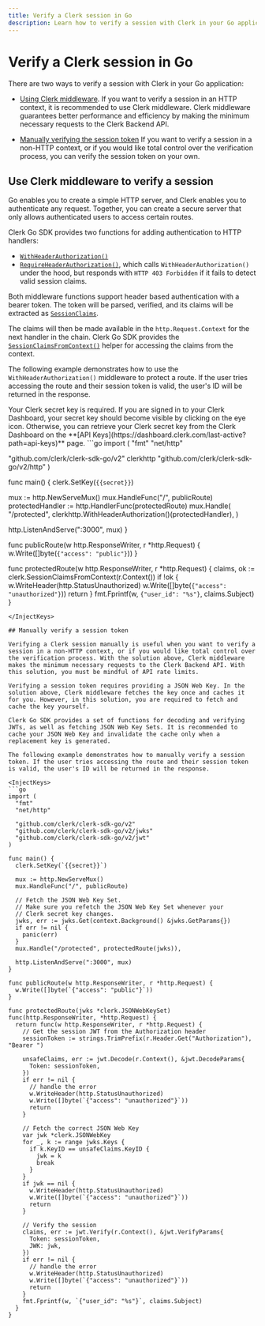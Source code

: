 ```yaml
---
title: Verify a Clerk session in Go
description: Learn how to verify a session with Clerk in your Go application.
---
```


# Verify a Clerk session in Go

There are two ways to verify a session with Clerk in your Go application:
- [Using Clerk middleware](#use-clerk-middleware-to-verify-a-session).
If you want to verify a session in an HTTP context, it is recommended to use Clerk middleware. Clerk middleware guarantees better performance and efficiency by making the minimum necessary requests to the Clerk Backend API.

- [Manually verifying the session token](#manually-verify-a-session-token)
If you want to verify a session in a non-HTTP context, or if you would like total control over the verification process, you can verify the session token on your own.

## Use Clerk middleware to verify a session

Go enables you to create a simple HTTP server, and Clerk enables you to authenticate any request. Together, you can create a secure server that only allows authenticated users to access certain routes.

Clerk Go SDK provides two functions for adding authentication to HTTP handlers:

- [`WithHeaderAuthorization()`](https://pkg.go.dev/github.com/clerk/clerk-sdk-go/v2/http#WithHeaderAuthorization)
- [`RequireHeaderAuthorization()`](https://pkg.go.dev/github.com/clerk/clerk-sdk-go/v2/http#RequireHeaderAuthorization), which calls `WithHeaderAuthorization()` under the hood, but responds with `HTTP 403 Forbidden` if it fails to detect valid session claims.

Both middleware functions support header based authentication with a bearer token. The token will be parsed, verified, and its claims will be extracted as [`SessionClaims`](https://pkg.go.dev/github.com/clerk/clerk-sdk-go/v2#SessionClaims).

The claims will then be made available in the `http.Request.Context` for the next handler in the chain. Clerk Go SDK provides the [`SessionClaimsFromContext()`](https://pkg.go.dev/github.com/clerk/clerk-sdk-go/v2#SessionClaimsFromContext) helper for accessing the claims from the context.

The following example demonstrates how to use the `WithHeaderAuthorization()` middleware to protect a route. If the user tries accessing the route and their session token is valid, the user's ID will be returned in the response.

<Callout type="info">
Your Clerk secret key is required. If you are signed in to your Clerk Dashboard, your secret key should become visible by clicking on the eye icon. Otherwise, you can retrieve your Clerk secret key from the Clerk Dashboard on the **[API Keys](https://dashboard.clerk.com/last-active?path=api-keys)** page.
</Callout>

<InjectKeys>
```go
import (
  "fmt"
  "net/http"

  "github.com/clerk/clerk-sdk-go/v2"
  clerkhttp "github.com/clerk/clerk-sdk-go/v2/http"
)

func main() {
  clerk.SetKey(`{{secret}}`)

  mux := http.NewServeMux()
  mux.HandleFunc("/", publicRoute)
  protectedHandler := http.HandlerFunc(protectedRoute)
  mux.Handle(
    "/protected",
    clerkhttp.WithHeaderAuthorization()(protectedHandler),
  )

  http.ListenAndServe(":3000", mux)
}

func publicRoute(w http.ResponseWriter, r *http.Request) {
  w.Write([]byte(`{"access": "public"}`))
}

func protectedRoute(w http.ResponseWriter, r *http.Request) {
  claims, ok := clerk.SessionClaimsFromContext(r.Context())
  if !ok {
    w.WriteHeader(http.StatusUnauthorized)
    w.Write([]byte(`{"access": "unauthorized"}`))
    return
  }
  fmt.Fprintf(w, `{"user_id": "%s"}`, claims.Subject)
}
```
</InjectKeys>

## Manually verify a session token

Verifying a Clerk session manually is useful when you want to verify a session in a non-HTTP context, or if you would like total control over the verification process. With the solution above, Clerk middleware makes the minimum necessary requests to the Clerk Backend API. With this solution, you must be mindful of API rate limits.

Verifying a session token requires providing a JSON Web Key. In the solution above, Clerk middleware fetches the key once and caches it for you. However, in this solution, you are required to fetch and cache the key yourself.

Clerk Go SDK provides a set of functions for decoding and verifying JWTs, as well as fetching JSON Web Key Sets. It is recommended to cache your JSON Web Key and invalidate the cache only when a replacement key is generated.

The following example demonstrates how to manually verify a session token. If the user tries accessing the route and their session token is valid, the user's ID will be returned in the response.

<InjectKeys>
```go
import (
  "fmt"
  "net/http"

  "github.com/clerk/clerk-sdk-go/v2"
  "github.com/clerk/clerk-sdk-go/v2/jwks"
  "github.com/clerk/clerk-sdk-go/v2/jwt"
)

func main() {
  clerk.SetKey(`{{secret}}`)

  mux := http.NewServeMux()
  mux.HandleFunc("/", publicRoute)

  // Fetch the JSON Web Key Set.
  // Make sure you refetch the JSON Web Key Set whenever your
  // Clerk secret key changes.
  jwks, err := jwks.Get(context.Background() &jwks.GetParams{})
  if err != nil {
    panic(err)
  }
  mux.Handle("/protected", protectedRoute(jwks)),

  http.ListenAndServe(":3000", mux)
}

func publicRoute(w http.ResponseWriter, r *http.Request) {
  w.Write([]byte(`{"access": "public"}`))
}

func protectedRoute(jwks *clerk.JSONWebKeySet) func(http.ResponseWriter, *http.Request) {
  return func(w http.ResponseWriter, r *http.Request) {
    // Get the session JWT from the Authorization header
    sessionToken := strings.TrimPrefix(r.Header.Get("Authorization"), "Bearer ")

    unsafeClaims, err := jwt.Decode(r.Context(), &jwt.DecodeParams{
      Token: sessionToken,
    })
    if err != nil {
      // handle the error
      w.WriteHeader(http.StatusUnauthorized)
      w.Write([]byte(`{"access": "unauthorized"}`))
      return
    }

    // Fetch the correct JSON Web Key
    var jwk *clerk.JSONWebKey
    for _, k := range jwks.Keys {
      if k.KeyID == unsafeClaims.KeyID {
        jwk = k
        break
      }
    }
    if jwk == nil {
      w.WriteHeader(http.StatusUnauthorized)
      w.Write([]byte(`{"access": "unauthorized"}`))
      return
    }

    // Verify the session
    claims, err := jwt.Verify(r.Context(), &jwt.VerifyParams{
      Token: sessionToken,
      JWK: jwk,
    })
    if err != nil {
      // handle the error
      w.WriteHeader(http.StatusUnauthorized)
      w.Write([]byte(`{"access": "unauthorized"}`))
      return
    }
    fmt.Fprintf(w, `{"user_id": "%s"}`, claims.Subject)
  }
}
```
</InjectKeys>
